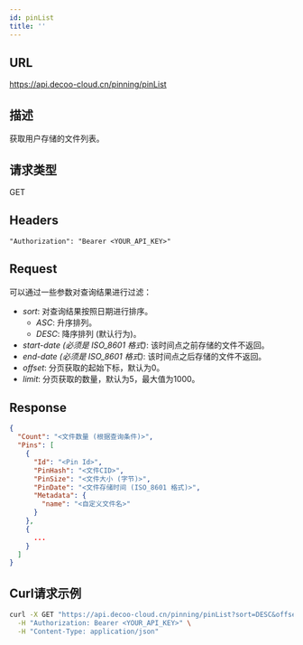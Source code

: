 ```yaml
---
id: pinList
title: ''
---
```


## URL
https://api.decoo-cloud.cn/pinning/pinList

## 描述
获取用户存储的文件列表。

## 请求类型
GET

## Headers
```
"Authorization": "Bearer <YOUR_API_KEY>"
```

## Request

可以通过一些参数对查询结果进行过滤：

- *sort*: 对查询结果按照日期进行排序。
  - *ASC*: 升序排列。
  - *DESC*: 降序排列 (默认行为)。
- *start-date (必须是 ISO_8601 格式)*: 该时间点之前存储的文件不返回。
- *end-date (必须是 ISO_8601 格式)*: 该时间点之后存储的文件不返回。
- *offset*: 分页获取的起始下标，默认为0。
- *limit*: 分页获取的数量，默认为5，最大值为1000。


## Response
```json
{
  "Count": "<文件数量 (根据查询条件)>",
  "Pins": [
    {
      "Id": "<Pin Id>",
      "PinHash": "<文件CID>",
      "PinSize": "<文件大小 (字节)>",
      "PinDate": "<文件存储时间 (ISO_8601 格式)>",
      "Metadata": {
        "name": "<自定义文件名>"
      }
    },
    {
      ...
    }
  ]
}
```

## Curl请求示例
```sh
curl -X GET "https://api.decoo-cloud.cn/pinning/pinList?sort=DESC&offset=0&limit=10&start-date=2021-01-01T00:00:00.000+08:00" \
  -H "Authorization: Bearer <YOUR_API_KEY>" \
  -H "Content-Type: application/json"
```
